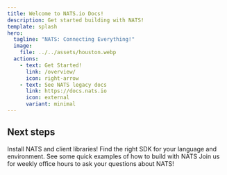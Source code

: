 ```yaml
---
title: Welcome to NATS.io Docs!
description: Get started building with NATS!
template: splash
hero:
  tagline: "NATS: Connecting Everything!"
  image:
    file: ../../assets/houston.webp
  actions:
    - text: Get Started!
      link: /overview/
      icon: right-arrow
    - text: See NATS legacy docs
      link: https://docs.nats.io
      icon: external
      variant: minimal
---
```



## Next steps

<CardGrid stagger>
	<Card title="Installation" icon="pencil">
    Install NATS and client libraries!
	</Card>
	<Card title="Client Libraries" icon="add-document">
    Find the right SDK for your language and environment.
	</Card>
	<Card title="NATS By Example" icon="setting">
    See some quick examples of how to build with NATS
	</Card>
	<Card title="Office Hours" icon="open-book">
    Join us for weekly office hours to ask your questions about NATS!
	</Card>
</CardGrid>
